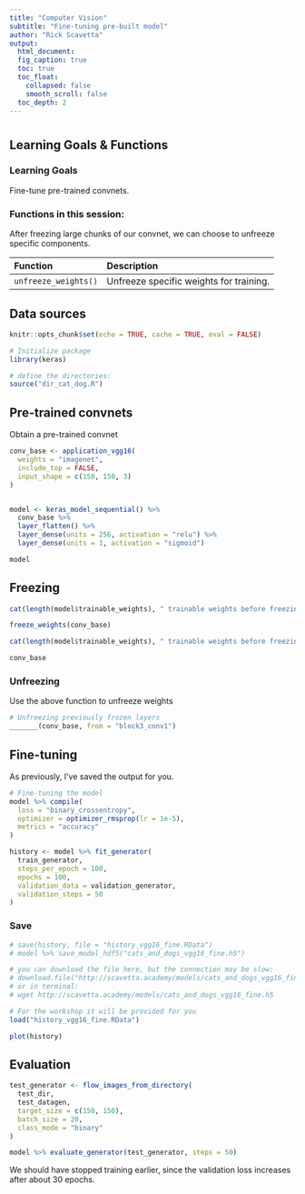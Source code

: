 ```yaml
---
title: "Computer Vision"
subtitle: "Fine-tuning pre-built model"
author: "Rick Scavetta"
output:
  html_document:
  fig_caption: true
  toc: true
  toc_float:
    collapsed: false
    smooth_scroll: false
  toc_depth: 2
---
```


# {.tabset .tabset-fade .tabset-pills}

## Learning Goals & Functions

### Learning Goals

Fine-tune pre-trained convnets.

### Functions in this session:

After freezing large chunks of our convnet, we can choose to unfreeze specific components.

| Function              | Description                               |
|:----------------------|:------------------------------------------|
| `unfreeze_weights()`    | Unfreeze specific weights for training. |

## Data sources

```r
knitr::opts_chunk$set(echo = TRUE, cache = TRUE, eval = FALSE)

# Initialize package
library(keras)

# define the directories:
source("dir_cat_dog.R")
```

## Pre-trained convnets

Obtain a pre-trained convnet

```r
conv_base <- application_vgg16(
  weights = "imagenet",
  include_top = FALSE,
  input_shape = c(150, 150, 3)
)


model <- keras_model_sequential() %>%
  conv_base %>%
  layer_flatten() %>%
  layer_dense(units = 256, activation = "relu") %>%
  layer_dense(units = 1, activation = "sigmoid")

model

```

## Freezing

```r
cat(length(model$trainable_weights), " trainable weights before freezing.\n")

freeze_weights(conv_base)

cat(length(model$trainable_weights), " trainable weights before freezing.\n")

```

```r
conv_base
```

### Unfreezing

Use the above function to unfreeze weights

```r
# Unfreezing previously frozen layers
_______(conv_base, from = "block3_conv1")
```

## Fine-tuning

As previously, I've saved the output for you.

```r
# Fine-tuning the model
model %>% compile(
  loss = "binary_crossentropy",
  optimizer = optimizer_rmsprop(lr = 1e-5),
  metrics = "accuracy"
)

history <- model %>% fit_generator(
  train_generator,
  steps_per_epoch = 100,
  epochs = 100,
  validation_data = validation_generator,
  validation_steps = 50
)
```

### Save

```r

# save(history, file = "history_vgg16_fine.RData")
# model %>% save_model_hdf5("cats_and_dogs_vgg16_fine.h5")

```

```r

# you can download the file here, but the connection may be slow:
# download.file("http://scavetta.academy/models/cats_and_dogs_vgg16_fine.h5", "cats_and_dogs_vgg16_fine.h5")
# or in terminal:
# wget http://scavetta.academy/models/cats_and_dogs_vgg16_fine.h5

# For the workshop it will be provided for you
load("history_vgg16_fine.RData")

plot(history)
```


## Evaluation

```r

test_generator <- flow_images_from_directory(
  test_dir,
  test_datagen,
  target_size = c(150, 150),
  batch_size = 20,
  class_mode = "binary"
)

model %>% evaluate_generator(test_generator, steps = 50)

```

We should have stopped training earlier, since the validation loss increases after about 30 epochs. 
